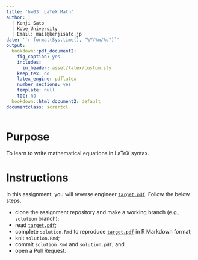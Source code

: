 ```yaml
---
title: 'hw03: LaTeX Math'
author: |
  | Kenji Sato
  | Kobe University
  | Email: mail@kenjisato.jp
date: '`r format(Sys.time(), "%Y/%m/%d")`'
output:
  bookdown::pdf_document2:
    fig_caption: yes
    includes:
      in_header: asset/latex/custom.sty
    keep_tex: no
    latex_engine: pdflatex
    number_sections: yes
    template: null
    toc: no
  bookdown::html_document2: default
documentclass: scrartcl
---
```


# Purpose {-}

To learn to write mathematical equations in LaTeX syntax.

# Instructions {-}

In this assignment, you will reverse engineer [`target.pdf`](./target.pdf). Follow 
the below steps.

- clone the assignment repository and make a working branch (e.g., `solution` branch);
- read [`target.pdf`](./target.pdf);
- complete `solution.Rmd` to reproduce [`target.pdf`](./target.pdf) in R Markdown format;
- knit `solution.Rmd`;
- commit `solution.Rmd` and `solution.pdf`; and 
- open a Pull Request.
 



